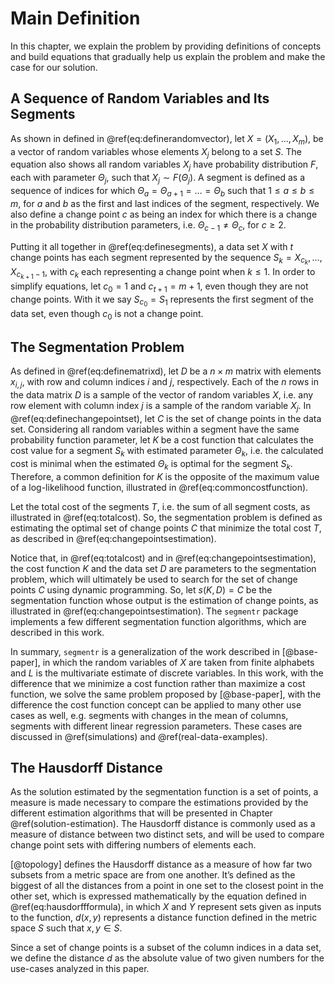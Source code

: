 # Main Definition

In this chapter, we explain the problem by providing definitions of concepts and
build equations that gradually help us explain the problem and make the case
for our solution.

## A Sequence of Random Variables and Its Segments

As shown in defined in \@ref(eq:definerandomvector), let
$X=(X_1, \dots , X_m)$, be a vector of random variables whose elements $X_j$ belong
to a set $S$. The equation also shows all random variables $X_j$ have probability
distribution $F$, each with parameter $\Theta_j$, such that $X_j \sim
F(\Theta_j)$. A segment is defined as a sequence of indices for which
$\Theta_a = \Theta_{a+1} = \dots = \Theta_b$ such that $1 \le a \le b \le m$, for $a$ and
$b$ as the first and last indices of the segment, respectively. We also define
a change point $c$ as being an index for which there is a change in the
probability distribution parameters, i.e. $\Theta_{c-1} \ne \Theta_c$, for $c \ge 2$.

\begin{equation}
\begin{gathered}
X= (X_1, \dots , X_m) \\
X_j\in S, \text{ for } 1 \le j \le m \text{ and } j \in \Z \\
X_j\sim F(\Theta_j)
\end{gathered}
(\#eq:definerandomvector)
\end{equation}

Putting it all together in \@ref(eq:definesegments), a data set $X$ with $t$
change points has each segment represented by the sequence $S_k = X_{c_k},
\dots, X_{c_{k+1}-1}$, with $c_k$ each representing a change point when $k \le
1$. In order to simplify equations, let $c_0 = 1$ and $c_{t+1} = m + 1$, even
though they are not change points. With it we say $S_{c_0} = S_1$ represents
the first segment of the data set, even though $c_0$ is not a change point.


\begin{equation}
\begin{gathered}
c_0 = 1\\
c_{t+1} = m + 1 \\
1 \lt c_{1} \lt \dots \lt c_k \lt \dots \lt c_t \lt m + 1 \\, \text{ for } 0 \le k \le t \text{ and } k \in \Z \\
\Theta_{c_k} = \Theta_{c_k+1} = \dots = \Theta_{c_{k+1}-1} \\
\Theta_{c_k - 1} \ne \Theta_{c_k}, \text{ for } 1 \le k \le t \text{ and } k \in \Z \\
S_k = X_{c_k}, \dots, X_{c_{k+1}-1}
\end{gathered}
(\#eq:definesegments)
\end{equation}

## The Segmentation Problem

As defined in \@ref(eq:definematrixd), let $D$ be a $n \times m$ matrix with
elements $x_{i,j}$, with row and column indices $i$ and $j$, respectively. Each
of the $n$ rows in the data matrix $D$ is a sample of the vector of random
variables $X$, i.e. any row element with column index $j$ is a sample of the
random variable $X_j$. In \@ref(eq:definechangepointset), let $C$ is the set of
change points in the data set. Considering all random variables within a
segment have the same probability function parameter, let $K$ be a cost
function that calculates the cost value for a segment $S_k$ with estimated
parameter $\Theta_k$, i.e. the calculated cost is minimal when the estimated
$\Theta_k$ is optimal for the segment $S_k$. Therefore, a common definition for
$K$ is the opposite of the maximum value of a log-likelihood function, illustrated
in \@ref(eq:commoncostfunction).

\begin{equation}
D =
  \begin{bmatrix}
    x_{11} & \dots & x_{1j} & \dots & x_{1m} \\
    \dots  & \dots & \dots  & \dots & \dots  \\
    x_{i1} & \dots & x_{ij} & \dots & x_{im} \\
    \dots  & \dots & \dots  & \dots & \dots  \\
    x_{n1} & \dots & x_{nj} & \dots & x_{nm}
  \end{bmatrix}_{n \times m}
(\#eq:definematrixd)
\end{equation}


\begin{equation}
C = \{ c_1, \dots, c_t \}
(\#eq:definechangepointset)
\end{equation}

\begin{equation}
\Theta_k = arg\,max\left\{L(\Theta|S_k)\right\}
(\#eq:commoncostfunction)
\end{equation}

Let the total cost of the segments $T$, i.e. the sum of all segment costs, as
illustrated in \@ref(eq:totalcost). So, the segmentation problem is defined as
estimating the optimal set of change points $C$ that minimize the total cost $T$,
as described in \@ref(eq:changepointsestimation).

Notice that, in \@ref(eq:totalcost) and in \@ref(eq:changepointsestimation),
the cost function $K$ and the data set $D$ are parameters to the segmentation
problem, which will ultimately be used to search for the set of change points
$C$ using dynamic programming. So, let $s(K, D) = C$ be the segmentation
function whose output is the estimation of change points, as illustrated in
\@ref(eq:changepointsestimation). The `segmentr` package implements a few different
segmentation function algorithms, which are described in this work.

\begin{equation}
T = \sum_{k=0}^t K(S_k)
(\#eq:totalcost)
\end{equation}

\begin{equation}
C = arg\,min\left\{ T \right\} = arg\,min\left\{ \sum_{k=0}^t K(S_k) \right\}
(\#eq:changepointsestimation)
\end{equation}


In summary, `segmentr` is a generalization of the work described in
[@base-paper], in which the random variables of $X$ are taken from finite
alphabets and $L$ is the multivariate estimate of discrete variables. In this
work, with the difference that we minimize a cost function rather than maximize
a cost function, we solve the same problem proposed by [@base-paper], with the
difference the cost function concept can be applied to many other use cases as
well, e.g. segments with changes in the mean of columns, segments with
different linear regression parameters. These cases are discussed in
\@ref(simulations) and \@ref(real-data-examples).

## The Hausdorff Distance

As the solution estimated by the segmentation function is a set of points, a
measure is made necessary to compare the estimations provided by the different
estimation algorithms that will be presented in Chapter
\@ref(solution-estimation). The Hausdorff distance is commonly used as a
measure of distance between two distinct sets, and will be used to compare
change point sets with differing numbers of elements each.

[@topology] defines the Hausdorff distance as a measure of how far two subsets
from a metric space are from one another. It's defined as the biggest of all
the distances from a point in one set to the closest point in the other set,
which is expressed mathematically by the equation defined in
\@ref(eq:hausdorffformula), in which $X$ and $Y$ represent sets given as inputs
to the function, $d(x, y)$ represents a distance function defined in the metric
space $S$ such that $x, y \in S$.

\begin{equation}
d_H(X,Y) = \max\left\{\,\sup_{x \in X} \inf_{y \in Y} d(x,y)\, ,\, \sup_{y \in Y} \inf_{x \in X} d(x,y)\,\right\}
(\#eq:hausdorffformula)
\end{equation}

Since a set of change points is a subset of the column indices in a data set,
we define the distance $d$ as the absolute value of two given numbers for
the use-cases analyzed in this paper.
